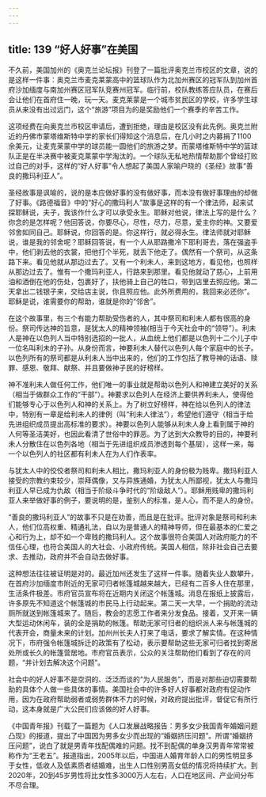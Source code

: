 ```yaml
---
---
---
```

title: 139 “好人好事”在美国
---





不久前，美国加州的《奥克兰论坛报》刊登了一篇批评奥克兰市校区的文章，说的是这样一件事：奥克兰市麦克莱蒙高中的篮球队作为北加州赛区的冠军队到加州首府沙加缅度与南加州赛区冠军队竞赛州冠军。临行前，校队教练答应队员，在赛后会让他们在首府住一晚，玩一天。麦克莱蒙是一个城市贫民区的学校，许多学生球员从来没有出过远门，这个“旅游”项目为的是奖励他们一个赛季的辛苦工作。

这项经费在向奥克兰市校区申请后，遭到拒绝，理由是校区没有此先例。奥克兰附近的丹佛市蒙塔维斯特中学的家长们得知这个消息后，在几小时之内募捐了1100余美元，让麦克莱蒙中学的球员能一圆他们的旅游之梦。而蒙塔维斯特中学的篮球队正是在半决赛中被麦克莱蒙中学淘汰的。一个球队无私地热情帮助那个曾经打败过自己的对手，这样的“好人好事”令人想起了美国人家喻户晓的《圣经》故事“善良的撒玛利亚人”。

圣经故事是讽喻的，说的是本应做好事的没有做好事，而本没有做好事理由的却做了好事。《路德福音》中的“好心的撒玛利人”故事是这样的有一个律法师，起来试探耶稣说，夫子，我该作什么才可以承受永生。耶稣对他说，律法上写的是什么？你念的是怎样呢？他回答说，你要尽心，尽性，尽力，尽意，爱主你的神。又要爱邻舍如同自己。耶稣说，你回答的是。你这样行，就必得永生。律法师就对耶稣说，谁是我的邻舍呢？耶稣回答说，有一个人从耶路撒冷下耶利哥去，落在强盗手中，他们剥去他的衣裳，把他打个半死，就丢下他走了。偶然有一个祭司，从这条路下来。看见他就从那边过去了。又有一个利未人，来到这地方，看见他，也照样从那边过去了。惟有一个撒玛利亚人，行路来到那里。看见他就动了慈心，上前用油和酒倒在他的伤处，包裹好了，扶他骑上自己的牲口，带到店里去照应他。第二天拿出二钱银子来，交给店主说，你且照应他。此外所费用的，我回来必还你”。耶稣是说，谁需要你的帮助，谁就是你的“邻舍”。

在这个故事里，有三个有能力帮助受伤者的人，其中祭司和利未人都有很高的身份。祭司传达神的旨意，是犹太人的精神领袖(相当于今天社会中的“领导”）。利未人是神在以色列人当中特别选招的一批人，从血统上他们都是以色列十二个儿子中一位名叫利未的子孙。从身份而言，神要利未人替代以色列人每个家庭中的长子。以色列所有的祭司都是从利未人当中出来的，他们的工作包括了教导神的话语、赎罪、感恩、敬拜、献祭、并且要做神子民的好榜样。

神不准利未人做任何工作，他们唯一的事业就是帮助以色列人和神建立美好的关系（相当于做群众工作的“干部”）。神要求以色列人在经济上要供养利未人，使得他们能够专心于以色列人和神的关系上。为了树立好榜样，神在给以色列人的律法中，特别有一章是给利未人的律例（叫“利未人律法”），希望他们遵守（相当于给先进组织成员提出高标准的要求）。神要以色列人能够从利未人身上看到属于神的人何等圣洁美好，也因此看清了世俗中的罪恶。为了达到大众教导的目的，神要利未人分散住在以色列各地（相当于先进组织成员渗透到每个基层），这样一来，每一个以色列人的社区都有利未人在为人们作表率。

与犹太人中的佼佼者祭司和利未人相比，撒玛利亚人的身份极为贱卑。撒玛利亚人接受的宗教约束较少，崇拜偶像，又与异族通婚，为犹太人所鄙视，犹太人与撒玛利亚人早已成为仇敌（相当于阶级斗争时代的“阶级敌人”）。耶稣用贱卑的撒玛利亚人来举做好事的例子，要说明的是，鉴别人的标准，是人心，而不是人的身份。

“善良的撒玛利亚人”的故事不只是在劝善，而且是在批评。批评对象是祭司和利未人，他们位高权重、精通礼法，自以为是普通人的精神导师，但在最基本的仁爱之心和行为上，却不如一个卑贱的撒玛利人。这个故事很符合美国人对政府能力的不信任心理，也符合美国人的大社会、小政府传统。美国人相信，除非社会自己去要求、去推动，政府并不会自动去做好事。

这种想法往往被证明是对的。最近加州还发生了这样一件事。随着失业人数攀升，在首府沙加缅度市附近的无家可归者帐篷城越来越大，已经有二百多人住在那里，生活条件极差。市府官员宣布将在近期内关闭这个帐篷城。消息在报纸上披露后，许多原先不知道这个帐篷城的市民马上行动起来。第二天一大早，一个捐助的流动厕所就送到帐篷城来了。随后，教会的志愿工作者来分发食品。接着，又开来一辆大型运动休闲车，装的全是捐助的帐篷。帮助无家可归者的组织派人来与帐篷城的代表开会，商量未来的计划。加州州长夫人打来了电话，要求了解实情。在这种情况下，市府强令帐篷城拆迁的政策有了松动，表示要帮助这些无家可归者找到寄居处所或长久的帐篷营居地。市府官员表示，公众的关注帮助他们看到了存在的问题，“并计划去解决这个问题”。

社会中的好人好事不是空洞的、泛泛而谈的“为人民服务”，而是对那些迫切需要帮助的具体个人做一些具体的事情。美国社会中的许多好人好事都对政府有促动作用，因为在政府帮助弱者或弱势群体不力的时候，对政府提出批评，督促它有所行动，这本身就是广大公民们应该做的好人好事。

《中国青年报》刊载了一篇题为《人口发展战略报告：男多女少我国青年婚姻问题凸现》的报道，提出了中国因为男多女少而出现的“婚姻挤压问题”。所谓“婚姻挤压问题”，说白了就是男青年找配偶难的问题。找不到配偶的单身汉男青年常常被称作为“王老五”。报道指出，2005年以后，中国进人婚育年龄人口的男性明显多于女性，低收人及低素质者结婚难，出生人口性别男高女低的情况将持续扩大。到2020年，20到45岁男性将比女性多3000万人左右，人口在地区间、产业间分布不尽合理。
